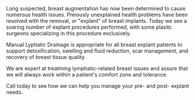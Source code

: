 Long suspected, breast augmentation has now been  determined to cause numerous health issues. Preiously unexplained health problems have been resolved with the removal, or "explant" of breast implants. Today we see a soaring number of explant procedures performed, with some plasitc surgeons specializing in this procedure exclusively.

Manual Lyphatic Drainage is appropriate for all breast explant patients to support detoxification, swelling and fluid reduction, scar management, and recovery of breast tissue quality.

We are expert at treatming lymphatic-related breast issues and assure that we will always work within a patient's comfort zone and tolerance.

Call today to see how we can help you manage your pre- and post- explant needs.
